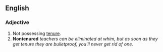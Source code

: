 ==English==

===Adjective===
{{en-adj|-}}

#Not possessing [[tenure]].
#'''Nontenured''' ''teachers can be eliminated at whim, but as soon as they get tenure they are bulletproof, you'll never get rid of one.''